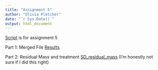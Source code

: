 ```yaml
---
title: "Assignment 5"
author: "Olivia Pletcher"
date: "`r Sys.Date()`"
output: html_document
---
```


[Script](Assignment 5 script.R) is for assignment 5

Part 1: Merged File [Results](results.csv)

Part 2: Residual Mass and treatment [SD_residual_mass](SD_residual_mass.csv) (I'm honestly not sure if I did this right)
